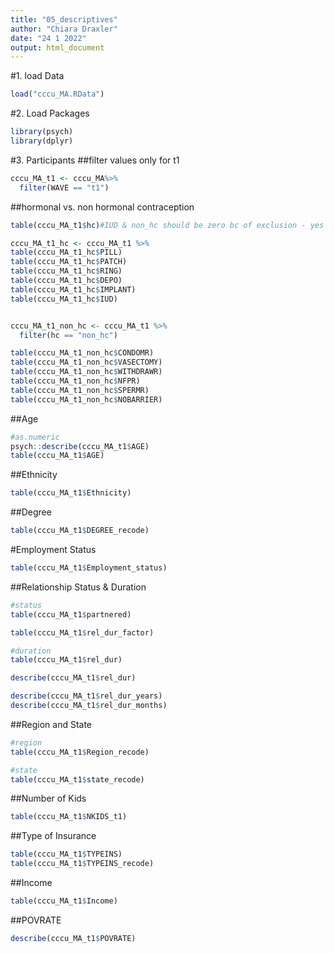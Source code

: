 ```yaml
---
title: "05_descriptives"
author: "Chiara Draxler"
date: "24 1 2022"
output: html_document
---
```


#1. load Data
```r
load("cccu_MA.RData")
```


#2. Load Packages
```r
library(psych)
library(dplyr)
```


#3. Participants
##filter values only for t1

```r
cccu_MA_t1 <- cccu_MA%>%
  filter(WAVE == "t1")
```
##hormonal vs. non hormonal contraception 
```r
table(cccu_MA_t1$hc)#IUD & non_hc should be zero bc of exclusion - yes

cccu_MA_t1_hc <- cccu_MA_t1 %>%
table(cccu_MA_t1_hc$PILL)
table(cccu_MA_t1_hc$PATCH)
table(cccu_MA_t1_hc$RING)
table(cccu_MA_t1_hc$DEPO)
table(cccu_MA_t1_hc$IMPLANT)
table(cccu_MA_t1_hc$IUD)


cccu_MA_t1_non_hc <- cccu_MA_t1 %>%
  filter(hc == "non_hc")

table(cccu_MA_t1_non_hc$CONDOMR)
table(cccu_MA_t1_non_hc$VASECTOMY)
table(cccu_MA_t1_non_hc$WITHDRAWR)
table(cccu_MA_t1_non_hc$NFPR)
table(cccu_MA_t1_non_hc$SPERMR)
table(cccu_MA_t1_non_hc$NOBARRIER)

```

##Age
```r
#as.numeric
psych::describe(cccu_MA_t1$AGE)
table(cccu_MA_t1$AGE)
```
##Ethnicity

```r
table(cccu_MA_t1$Ethnicity)
```


##Degree
```r
table(cccu_MA_t1$DEGREE_recode)

```
#Employment Status
```r
table(cccu_MA_t1$Employment_status)
```


##Relationship Status & Duration

```r
#status
table(cccu_MA_t1$partnered)

table(cccu_MA_t1$rel_dur_factor)

#duration
table(cccu_MA_t1$rel_dur)

describe(cccu_MA_t1$rel_dur)

describe(cccu_MA_t1$rel_dur_years)
describe(cccu_MA_t1$rel_dur_months)
```


##Region and State
```r
#region
table(cccu_MA_t1$Region_recode)

#state
table(cccu_MA_t1$state_recode)
```



##Number of Kids
```r
table(cccu_MA_t1$NKIDS_t1)

```


##Type of Insurance
```r
table(cccu_MA_t1$TYPEINS)
table(cccu_MA_t1$TYPEINS_recode)

```


##Income
```r
table(cccu_MA_t1$Income)
```

##POVRATE
```r
describe(cccu_MA_t1$POVRATE)
```


